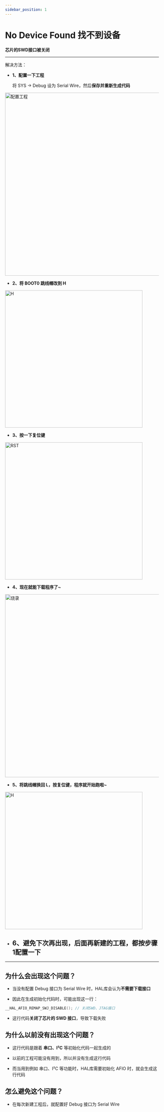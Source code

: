```yaml
---
sidebar_position: 1
---
```


# No Device Found 找不到设备

**芯片的SWD接口被关闭**

---

解决方法：

- **1、配置一下工程**

    将 SYS -> Debug 设为 Serial Wire，然后**保存并重新生成代码**

<div style={{ display: "flex", justifyContent: "center", alignItems: "center", marginBottom: "20px"}}>
<img src={require('../img/CompilationFailed/配置工程.png').default} alt="配置工程" width="600px" />
</div>

- **2、将 BOOT0 跳线帽改到 H**

<div style={{ display: "flex", justifyContent: "center", alignItems: "center", marginBottom: "20px"}}>
<img src={require('../img/CompilationFailed/H.png').default} alt="H" width="450px" />
</div>

- **3、按一下复位键**

<div style={{ display: "flex", justifyContent: "center", alignItems: "center", marginBottom: "20px"}}>
<img src={require('../img/CompilationFailed/RST.png').default} alt="RST" width="450px" />
</div>

- **4、现在就能下载程序了~**

<div style={{ display: "flex", justifyContent: "center", alignItems: "center", marginBottom: "20px"}}>
<img src={require('../img/CompilationFailed/烧录.png').default} alt="烧录" width="600px" />
</div>

- **5、将跳线帽换回 L，按复位键，程序就开始跑啦~**
<div style={{ display: "flex", justifyContent: "center", alignItems: "center", marginBottom: "20px"}}>
<img src={require('../img/CompilationFailed/L.png').default} alt="H" width="450px" />
</div>

- ## **6、避免下次再出现，后面再新建的工程，都按步骤1配置一下**

---

## 为什么会出现这个问题？

- 当没有配置 Debug 接口为 Serial Wire 时，HAL库会认为**不需要下载接口**

- 因此在生成初始化代码时，可能出现这一行：

```c
__HAL_AFIO_REMAP_SWJ_DISABLE(); // 关闭SWD、JTAG接口
```
- 这行代码**关闭了芯片的 SWD 接口**，导致下载失败

## 为什么以前没有出现这个问题？

- 这行代码是跟着 **串口、I²C** 等初始化代码一起生成的

- 以前的工程可能没有用到，所以并没有生成这行代码

- 而当用到例如 串口、I²C 等功能时，HAL库需要初始化 AFIO 时，就会生成这行代码

## 怎么避免这个问题？

- 在每次新建工程后，就配置好 Debug 接口为 Serial Wire
